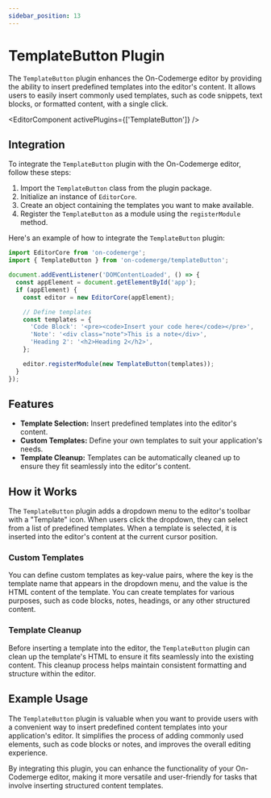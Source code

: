 ```yaml
---
sidebar_position: 13
---
```


# TemplateButton Plugin

The `TemplateButton` plugin enhances the On-Codemerge editor by providing the ability to insert predefined templates into the editor's content. It allows users to easily insert commonly used templates, such as code snippets, text blocks, or formatted content, with a single click.


<EditorComponent activePlugins={['TemplateButton']} />

## Integration

To integrate the `TemplateButton` plugin with the On-Codemerge editor, follow these steps:

1. Import the `TemplateButton` class from the plugin package.
2. Initialize an instance of `EditorCore`.
3. Create an object containing the templates you want to make available.
4. Register the `TemplateButton` as a module using the `registerModule` method.

Here's an example of how to integrate the `TemplateButton` plugin:

```javascript
import EditorCore from 'on-codemerge';
import { TemplateButton } from 'on-codemerge/templateButton';

document.addEventListener('DOMContentLoaded', () => {
  const appElement = document.getElementById('app');
  if (appElement) {
    const editor = new EditorCore(appElement);

    // Define templates
    const templates = {
      'Code Block': '<pre><code>Insert your code here</code></pre>',
      'Note': '<div class="note">This is a note</div>',
      'Heading 2': '<h2>Heading 2</h2>',
    };

    editor.registerModule(new TemplateButton(templates));
  }
});
```

## Features

- **Template Selection:** Insert predefined templates into the editor's content.
- **Custom Templates:** Define your own templates to suit your application's needs.
- **Template Cleanup:** Templates can be automatically cleaned up to ensure they fit seamlessly into the editor's content.

## How it Works

The `TemplateButton` plugin adds a dropdown menu to the editor's toolbar with a "Template" icon. When users click the dropdown, they can select from a list of predefined templates. When a template is selected, it is inserted into the editor's content at the current cursor position.

### Custom Templates

You can define custom templates as key-value pairs, where the key is the template name that appears in the dropdown menu, and the value is the HTML content of the template. You can create templates for various purposes, such as code blocks, notes, headings, or any other structured content.

### Template Cleanup

Before inserting a template into the editor, the `TemplateButton` plugin can clean up the template's HTML to ensure it fits seamlessly into the existing content. This cleanup process helps maintain consistent formatting and structure within the editor.

## Example Usage

The `TemplateButton` plugin is valuable when you want to provide users with a convenient way to insert predefined content templates into your application's editor. It simplifies the process of adding commonly used elements, such as code blocks or notes, and improves the overall editing experience.

By integrating this plugin, you can enhance the functionality of your On-Codemerge editor, making it more versatile and user-friendly for tasks that involve inserting structured content templates.
